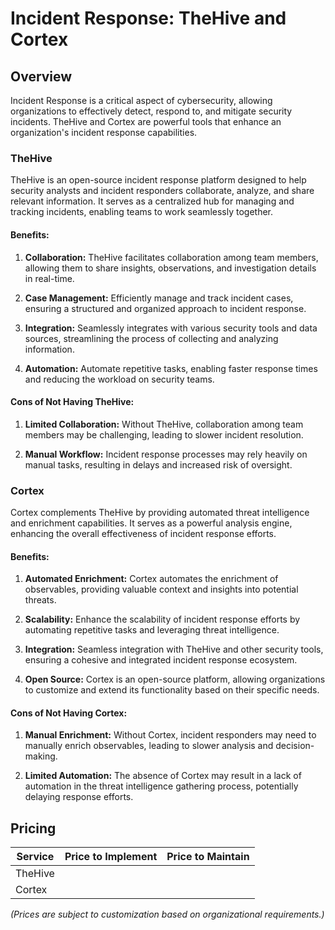 # Incident Response: TheHive and Cortex

## Overview

Incident Response is a critical aspect of cybersecurity, allowing organizations to effectively detect, respond to, and mitigate security incidents. TheHive and Cortex are powerful tools that enhance an organization's incident response capabilities.

### TheHive

TheHive is an open-source incident response platform designed to help security analysts and incident responders collaborate, analyze, and share relevant information. It serves as a centralized hub for managing and tracking incidents, enabling teams to work seamlessly together.

#### Benefits:

1. **Collaboration:** TheHive facilitates collaboration among team members, allowing them to share insights, observations, and investigation details in real-time.

2. **Case Management:** Efficiently manage and track incident cases, ensuring a structured and organized approach to incident response.

3. **Integration:** Seamlessly integrates with various security tools and data sources, streamlining the process of collecting and analyzing information.

4. **Automation:** Automate repetitive tasks, enabling faster response times and reducing the workload on security teams.

#### Cons of Not Having TheHive:

1. **Limited Collaboration:** Without TheHive, collaboration among team members may be challenging, leading to slower incident resolution.

2. **Manual Workflow:** Incident response processes may rely heavily on manual tasks, resulting in delays and increased risk of oversight.

### Cortex

Cortex complements TheHive by providing automated threat intelligence and enrichment capabilities. It serves as a powerful analysis engine, enhancing the overall effectiveness of incident response efforts.

#### Benefits:

1. **Automated Enrichment:** Cortex automates the enrichment of observables, providing valuable context and insights into potential threats.

2. **Scalability:** Enhance the scalability of incident response efforts by automating repetitive tasks and leveraging threat intelligence.

3. **Integration:** Seamless integration with TheHive and other security tools, ensuring a cohesive and integrated incident response ecosystem.

4. **Open Source:** Cortex is an open-source platform, allowing organizations to customize and extend its functionality based on their specific needs.

#### Cons of Not Having Cortex:

1. **Manual Enrichment:** Without Cortex, incident responders may need to manually enrich observables, leading to slower analysis and decision-making.

2. **Limited Automation:** The absence of Cortex may result in a lack of automation in the threat intelligence gathering process, potentially delaying response efforts.

## Pricing

| Service      | Price to Implement | Price to Maintain |
|--------------|--------------------|-------------------|
| TheHive      |                    |                   |
| Cortex       |                    |                   |

*(Prices are subject to customization based on organizational requirements.)*
